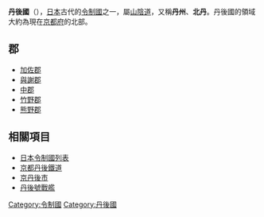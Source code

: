 {{request translation}}
{{japanese|image=Old Japan Tango.svg|width=300px|caption=丹後國在日本的位置|japanese=丹後国|kana=たんごのくに|romaji=Tango no kuni}}
'''丹後國'''（{{jpn|j=丹後国|kyu=丹後國|hg=たんごのくに|hgt=|rm=Tangonokuni|f=y}}），[[日本|日本]]古代的[[令制國|令制國]]之一，屬[[山陰道|山陰道]]，又稱'''丹州'''、'''北丹'''。丹後國的領域大約為現在[[京都府|京都府]]的北部。

== 郡 ==
*[[加佐郡|加佐郡]]
*[[與謝郡|與謝郡]]
*[[中郡_(京都府)|中郡]]
*[[竹野郡_(京都府)|竹野郡]]
*[[熊野郡|熊野郡]]

== 相關項目 ==
*[[日本令制國列表|日本令制國列表]]
*[[京都丹後鐵道|京都丹後鐵道]]
*[[京丹後市|京丹後市]]
*[[丹後號戰艦|丹後號戰艦]]

{{丹後國的郡}}
{{日本令制國}}
{{DEFAULTSORT:Tango}}
[[Category:令制國|Category:令制國]]
[[Category:丹後國|Category:丹後國]]